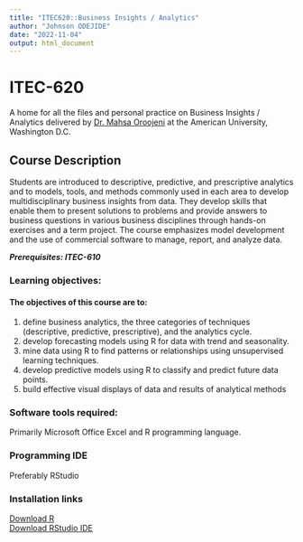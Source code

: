 ```yaml
---
title: "ITEC620::Business Insights / Analytics"
author: "Johnson ODEJIDE"
date: "2022-11-04"
output: html_document
---
```


# ITEC-620
A home for all the files and personal practice on Business Insights / Analytics delivered by <a href="https://www.american.edu/kogod/faculty/oroojeni.cfm" target="_blank">Dr. Mahsa Oroojeni</a> at the American University, Washington D.C.

## Course Description
Students are introduced to descriptive, predictive, and prescriptive analytics and to models, tools, and methods commonly used in each area to develop multidisciplinary business insights from data. They develop skills that enable them to present solutions to problems and provide answers to business questions in various business disciplines through hands-on exercises and a term project. The course emphasizes model development and the use of commercial software to manage, report, and analyze data.

***Prerequisites: ITEC-610***

### Learning objectives: 
#### The objectives of this course are to:
1. define business analytics, the three categories of techniques (descriptive, predictive, 
prescriptive), and the analytics cycle.
2. develop forecasting models using R for data with trend and seasonality. 
3. mine data using R to find patterns or relationships using unsupervised learning techniques.
4. develop predictive models using R to classify and predict future data points.
5. build effective visual displays of data and results of analytical methods

### Software tools required:
Primarily Microsoft Office Excel and R programming language.

### Programming IDE
Preferably RStudio

### Installation links
<a href="https://cran.r-project.org/bin/windows/base/" target=_blank>Download R</a><br>
<a href="https://www.rstudio.com/products/rstudio/download/" target=_blank>Download RStudio IDE</a>


